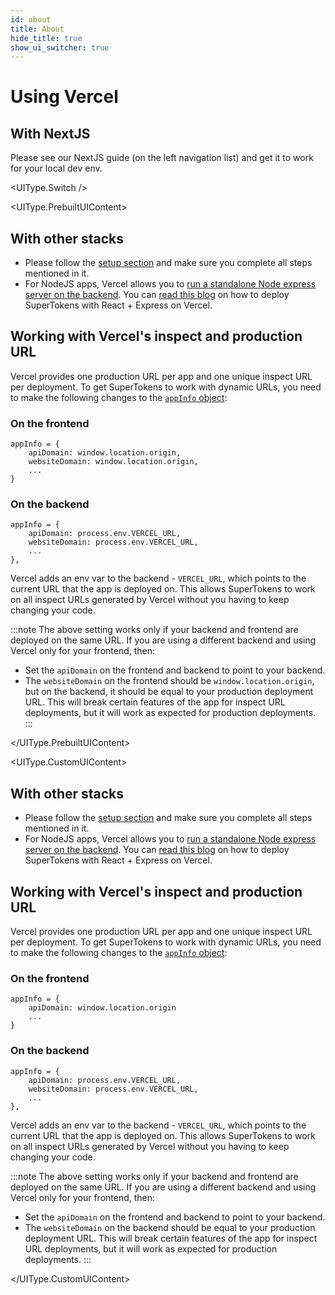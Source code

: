 ```yaml
---
id: about
title: About
hide_title: true
show_ui_switcher: true
---
```



# Using Vercel

## With NextJS
Please see our NextJS guide (on the left navigation list) and get it to work for your local dev env.

<UIType.Switch />

<UIType.PrebuiltUIContent>

## With other stacks
- Please follow the [setup section](../../pre-built-ui/setup/frontend) and make sure you complete all steps mentioned in it.
- For NodeJS apps, Vercel allows you to [run a standalone Node express server on the backend](https://vercel.com/guides/using-express-with-vercel#standalone-express). You can [read this blog](https://supertokens.com/blog/how-to-deploy-supertokens-with-react-nodejs-express-on-vercel) on how to deploy SuperTokens with React + Express on Vercel.

## Working with Vercel's inspect and production URL

Vercel provides one production URL per app and one unique inspect URL per deployment. To get SuperTokens to work with dynamic URLs, you need to make the following changes to the [`appInfo` object](../../appinfo):

### On the frontend

```text
appInfo = {
    apiDomain: window.location.origin,
    websiteDomain: window.location.origin,
    ...
}
```

### On the backend

```text
appInfo = {
    apiDomain: process.env.VERCEL_URL,
    websiteDomain: process.env.VERCEL_URL,
    ...
},
```

Vercel adds an env var to the backend - `VERCEL_URL`, which points to the current URL that the app is deployed on. This allows SuperTokens to work on all inspect URLs generated by Vercel without you having to keep changing your code.

:::note
The above setting works only if your backend and frontend are deployed on the same URL. If you are using a different backend and using Vercel only for your frontend, then:
- Set the `apiDomain` on the frontend and backend to point to your backend.
- The `websiteDomain` on the frontend should be `window.location.origin`, but on the backend, it should be equal to your production deployment URL. This will break certain features of the app for inspect URL deployments, but it will work as expected for production deployments.
:::

</UIType.PrebuiltUIContent>

<UIType.CustomUIContent>

## With other stacks
- Please follow the [setup section](../../custom-ui/init/frontend) and make sure you complete all steps mentioned in it.
- For NodeJS apps, Vercel allows you to [run a standalone Node express server on the backend](https://vercel.com/guides/using-express-with-vercel#standalone-express). You can [read this blog](https://supertokens.com/blog/how-to-deploy-supertokens-with-react-nodejs-express-on-vercel) on how to deploy SuperTokens with React + Express on Vercel.

## Working with Vercel's inspect and production URL

Vercel provides one production URL per app and one unique inspect URL per deployment. To get SuperTokens to work with dynamic URLs, you need to make the following changes to the [`appInfo` object](../../appinfo):

### On the frontend

```text
appInfo = {
    apiDomain: window.location.origin
    ...
}
```

### On the backend

```text
appInfo = {
    apiDomain: process.env.VERCEL_URL,
    websiteDomain: process.env.VERCEL_URL,
    ...
},
```

Vercel adds an env var to the backend - `VERCEL_URL`, which points to the current URL that the app is deployed on. This allows SuperTokens to work on all inspect URLs generated by Vercel without you having to keep changing your code.

:::note
The above setting works only if your backend and frontend are deployed on the same URL. If you are using a different backend and using Vercel only for your frontend, then:
- Set the `apiDomain` on the frontend and backend to point to your backend.
- The `websiteDomain` on the backend should be equal to your production deployment URL. This will break certain features of the app for inspect URL deployments, but it will work as expected for production deployments.
:::

</UIType.CustomUIContent>
